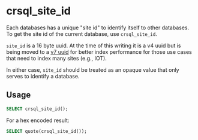 # crsql_site_id

Each databases has a unique "site id" to identify itself to other databases. To get the site id of the current database, use `crsql_site_id`.

`site_id` is a 16 byte uuid. At the time of this writing it is a v4 uuid but is being moved to a [v7 uuid](https://www.ietf.org/archive/id/draft-peabody-dispatch-new-uuid-format-01.html#name-uuidv7-layout-and-bit-order) for better index performance for those use cases that need to index many sites (e.g., IOT).

In either case, `site_id` should be treated as an opaque value that only serves to identify a database.

## Usage

```sql
SELECT crsql_site_id();
```

For a hex encoded result:

```sql
SELECT quote(crsql_site_id());
```
